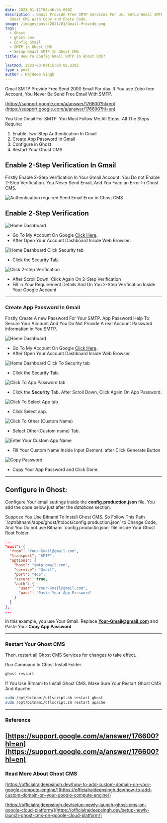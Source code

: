 ```yaml
---
date: 2021-01-11T08:46:24.000Z
description : Gmail Provide Free SMTP Services For us. Setup Gmail SMTP Send Free Email In
  Ghost CMS With Copy and Paste Code.
image: /images/post/2021/01/Gmail-Provide.png
tags:
  - Ghost
  - ghost cms
  - Config Gmail
  - SMTP in Ghost CMS
  - Setup Gmail SMTP In Ghost CMS
title: How To Config Gmail SMTP in Ghost CMS?

lastmod: 2023-03-09T15:03:06.239Z
type : post
author : Rajdeep Singh
---
```




Gmail SMTP Provide Free Send 2000 Email Par day. If You use Zoho free Account, You Never Be Send Free Email With SMTP.

[https://support.google.com/a/answer/176600?hl=en](https://support.google.com/a/answer/176600?hl=en)

You Use Gmail For SMTP. You Must Follow Me All Steps. All The Steps Require:

1. Enable Two-Step Authentication In Gmail
2. Create App Password In Gmail
3. Configure in Ghost
4. Restart Your Ghost CMS.

## Enable 2-Step Verification In Gmail

Firstly Enable 2-Step Verification In Your Gmail Account. You Do not Enable 2-Step Verification. You Never Send Email, And You Face an Error In Ghost CMS.

![Authentication required Send Email Error in Ghost CMS](/images/post/2021/01/SMTP-Error.png "Authentication required Send Email Error in Ghost CMS")

## Enable 2-Step Verification

![Home Dashboard](/images/post/2021/01/Account-Gmail.png "Home Dashboard")

-   Go To My Account On Google [Click Here](https://myaccount.google.com/).
-   After Open Your Account Dashboard Inside Web Browser.

![Home Dashboard Click Security tab](/images/post/2021/01/smtp-server.png "Home Dashboard Click Security tab")

-   Click the Security Tab.

![Click 2-step Verification](/images/post/2021/01/Securit-in-Google-Account.png "Click 2-step Verification")

-   After Scroll Down, Click Again On 2-Step Verification
-   Fill in Your Requirement Details And On You 2-Step Verification Inside Your Google Account.

---

### Create App Password In Gmail

Firstly Create A new Password For Your SMTP. App Password Help To Secure Your
Account And You Do Not Provide A real Account Password information in You SMTP.

![Home Dashboard](/images/post/2021/01/Account-Gmail-1.png "Home Dashboard")

-   Go To My Account On Google [Click Here](https://myaccount.google.com/).
-   After Open Your Account Dashboard Inside Web Browser.

![Home Dashboard Click To Security tab](/images/post/2021/01/smtp-server-1.png "Home Dashboard Click To Security tab")

-   Click the Security Tab.

![Click To App Password tab](/images/post/2021/01/Sercruit-in-google-accunt-dashboard.png "Click To App Password tab.")

-   Click the **Security** Tab. After Scroll Down, Click Again On App Password.

![Click To Select App tab](/images/post/2021/01/App-Passward.png "Click To Select App tab.")

-   Click Select app.

![Click To Other (Custom Name)](/images/post/2021/01/App-Password.png "Click To Other (Custom Name)")

-   Select Other(Custom name) Tab.

![Enter Your Custom App Name](/images/post/2021/01/App-passwaod-3.png "Enter Your Custom App Name")

-   Fill Your Custom Name Inside Input Element. after Click Generate Button

![Copy Password](/images/post/2021/01/App-password-4.png "Copy Password")

-   Copy Your App Password and Click Done.

---

## Configure in Ghost:

Configure Your email settings inside the **config.production.json** file. You
add the code below just after the _database_ section.


<Alert>
Suppose You Use Bitnami To Install Ghost CMS. So Follow This Path `/opt/bitnami/apps/ghost/htdocs/config.production.json` to Change Code, And You Do not use Bitnami `config.productio.json` file inside Your Ghost Root Folder.
</Alert>

```json
...
"mail": {
  "from": "Your-Gmail@gmail.com",
  "transport": "SMTP",
  "options": {
    "host": "smtp.gmail.com",
    "service": "Gmail",
    "port": "465",
    "secure": true,
    "auth": {
      "user": "Your-Gmail@gmail.com",
      "pass": "Paste Your-App-Password"
    }
  }
},
...
```

In this example, you use Your Gmail. Replace **Your-Gmail@gmail.com** and Paste Your **Copy App Password**.

---

### Restart Your Ghost CMS

Then, restart all Ghost CMS Services for changes to take effect.

<Alert>
Run Command In Ghost Install Folder.
</Alert>

```bash
ghost restart
```

If You Use Bitnami to Install Ghost CMS, Make Sure Your Restart Ghost CMS And
Apache.

```bash
sudo /opt/bitnami/ctlscript.sh restart ghost
sudo /opt/bitnami/ctlscript.sh restart apache
```

---

### Reference

## [https://support.google.com/a/answer/176600?hl=en](https://support.google.com/a/answer/176600?hl=en)

### Read More About Ghost CMS

[https://officialrajdeepsingh.dev/how-to-add-custom-domain-on-your-google-compute-engine/](https://officialrajdeepsingh.dev/how-to-add-custom-domain-on-your-google-compute-engine/)

[https://officialrajdeepsingh.dev/setup-newly-launch-ghost-cms-on-google-cloud-platform/](https://officialrajdeepsingh.dev/setup-newly-launch-ghost-cms-on-google-cloud-platform/)
